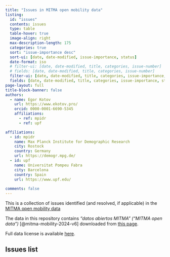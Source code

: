 ```yaml
---
title: "Issues in MITMA open mobility data"
listing:
  id: "issues"
  contents: issues
  type: table
  table-hover: true
  image-align: right
  max-description-length: 175
  categories: true
  sort: "issue-importance desc"
  sort-ui: [date, date-modified, issue-importance, status]
  date-format: iso
  # filter-ui: [date, date-modified, title, categories, issue-number]
  # fields: [date, date-modified, title, categories, issue-number]
  filter-ui: [date, date-modified, title, categories, issue-importance, status]
  fields: [date, date-modified, title, categories, issue-importance, status]
page-layout: full
title-block-banner: false
authors:
  - name: Egor Kotov
    url: https://www.ekotov.pro/
    orcid: 0000-0001-6690-5345
    affiliations:
      - ref: mpidr
      - ref: upf

affiliations:
  - id: mpidr
    name: Max Planck Institute for Demographic Research
    city: Rostock
    country: Germany
    url: https://demogr.mpg.de/
  - id: upf
    name: Universitat Pompeu Fabra
    city: Barcelona
    country: Spain
    url: https://www.upf.edu/
    
comments: false
---
```



This is a collection of issues identified (and resolved, if applicable) in the [MITMA open mobility data](https://www.transportes.gob.es/ministerio/proyectos-singulares/estudios-de-movilidad-con-big-data/opendata-movilidad){target="_blank"}

The data in this repository contains *"datos abiertos MITMA" ("MITMA open data")* [@mitma-mobility-2024-v6] downloaded from [this page](https://www.transportes.gob.es/ministerio/proyectos-singulares/estudios-de-movilidad-con-big-data/opendata-movilidad).

Full data license is available [here](https://movilidad-opendata.mitma.es/LICENCIA%20de%20datos%20abiertos%20del%20MITMA%2020201203.pdf){target="_blank"}.

## Issues list {.unnumbered}

::: {#issues}
:::